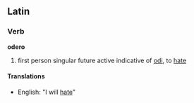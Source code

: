 ==Latin==
===Verb===
'''odero'''

#first person singular future active indicative of [[odi]], to [[hate]]
====Translations====
*English: "I will [[hate]]"